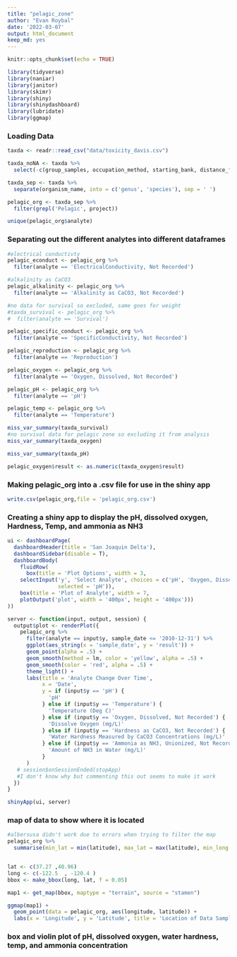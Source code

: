 ```yaml
---
title: "pelagic_zone"
author: "Evan Roybal"
date: '2022-03-07'
output: html_document
keep_md: yes
---
```


```r
knitr::opts_chunk$set(echo = TRUE)
```

```r
library(tidyverse)
library(naniar)
library(janitor)
library(skimr)
library(shiny)
library(shinydashboard)
library(lubridate)
library(ggmap)
```


### Loading Data
```r
taxda <- readr::read_csv("data/toxicity_davis.csv")

taxda_noNA <- taxda %>%
  select(-c(group_samples, occupation_method, starting_bank, distance_from_bank, unit_distance_from_bank, stream_width, unit_stream_width, station_water_depth, unit_station_water_depth, hydro_mod, hydro_mod_loc, channel_width, upstream_length, downstream_length, total_reach))

taxda_sep <- taxda %>%
  separate(organism_name, into = c('genus', 'species'), sep = ' ')

pelagic_org <- taxda_sep %>%
  filter(grepl('Pelagic', project))

unique(pelagic_org$analyte)
```

### Separating out the different analytes into different dataframes
```r
#electrical conductivty
pelagic_econduct <- pelagic_org %>%
  filter(analyte == 'ElectricalConductivity, Not Recorded')

#alkalinity as CaCO3
pelagic_alkalinity <- pelagic_org %>%
  filter(analyte == 'Alkalinity as CaCO3, Not Recorded')

#no data for survival so excluded, same goes for weight
#taxda_survival <- pelagic_org %>%
#  filter(analyte == 'Survival')

pelagic_specific_conduct <- pelagic_org %>%
  filter(analyte == 'SpecificConductivity, Not Recorded')

pelagic_reproduction <- pelagic_org %>%
  filter(analyte == 'Reproduction')

pelagic_oxygen <- pelagic_org %>%
  filter(analyte == 'Oxygen, Dissolved, Not Recorded')

pelagic_pH <- pelagic_org %>%
  filter(analyte == 'pH')

pelagic_temp <- pelagic_org %>%
  filter(analyte == 'Temperature')
```




```r
miss_var_summary(taxda_survival)
#no survival data for pelagic zone so excluding it from analysis
miss_var_summary(taxda_oxygen)

miss_var_summary(taxda_pH)

pelagic_oxygen$result <- as.numeric(taxda_oxygen$result)
```

### Making pelagic_org into a .csv file for use in the shiny app
```r
write.csv(pelagic_org,file = 'pelagic_org.csv')

```


### Creating a shiny app to display the pH, dissolved oxygen, Hardness, Temp, and ammonia as NH3
```r
ui <- dashboardPage(
  dashboardHeader(title = 'San Joaquin Delta'),
  dashboardSidebar(disable = T),
  dashboardBody(
    fluidRow(
      box(title = 'Plot Options', width = 3,
    selectInput('y', 'Select Analyte', choices = c('pH', 'Oxygen, Dissolved, Not Recorded', 'Hardness as CaCO3, Not Recorded', 'Temperature', 'Ammonia as NH3, Unionized, Not Recorded'),
                selected = 'pH')),
    box(title = 'Plot of Analyte', width = 7,
    plotOutput('plot', width = '400px', height = '400px')))
))

server <- function(input, output, session) {
  output$plot <- renderPlot({
    pelagic_org %>%
      filter(analyte == input$y, sample_date <= '2010-12-31') %>%
      ggplot(aes_string(x = 'sample_date', y = 'result')) +
      geom_point(alpha = .5) +
      geom_smooth(method = lm, color = 'yellow', alpha = .5) +
      geom_smooth(color = 'red', alpha = .5) +
      theme_light() +
      labs(title = 'Analyte Change Over Time',
           x = 'Date',
           y = if (input$y == 'pH') {
             'pH'
           } else if (input$y == 'Temperature') {
             'Temperature (Deg C)'
           } else if (input$y == 'Oxygen, Dissolved, Not Recorded') {
             'Dissolve Oxygen (mg/L)'
           } else if (input$y == 'Hardness as CaCO3, Not Recorded') {
             'Water Hardness Measured by CaCO3 Concentrations (mg/L)'
           } else if (input$y == 'Ammonia as NH3, Unionized, Not Recorded') {
             'Amount of NH3 in Water (mg/L)'
           }
      )
   # session$onSessionEnded(stopApp)
   #I don't know why but commenting this out seems to make it work 
  })
}

shinyApp(ui, server)
```

### map of data to show where it is located
```r
#albersusa didn't work due to errors when trying to filter the map
pelagic_org %>%
  summarise(min_lat = min(latitude), max_lat = max(latitude), min_long = min(longitude), max_long = max(longitude))


lat <- c(37.27 ,40.96)
long <- c(-122.5  , -120.4 )
bbox <- make_bbox(long, lat, f = 0.05)

map1 <- get_map(bbox, maptype = "terrain", source = "stamen")

ggmap(map1) +
  geom_point(data = pelagic_org, aes(longitude, latitude)) +
  labs(x = 'Longitude', y = 'Latitude', title = 'Location of Data Samples')

```

### box and violin plot of pH, dissolved oxygen, water hardness, temp, and ammonia concentration
```r

```

